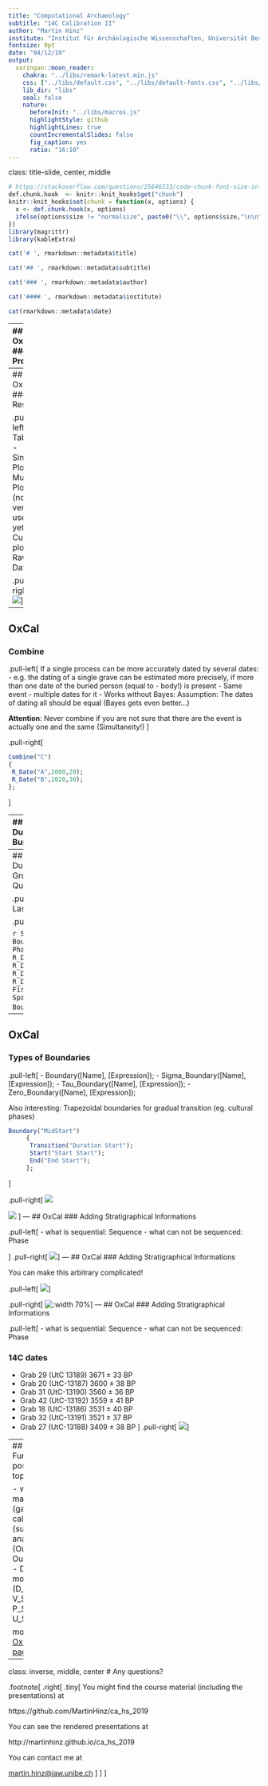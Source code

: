 ```yaml
---
title: "Computational Archaeology"
subtitle: "14C Calibration II"
author: "Martin Hinz"
institute: "Institut für Archäologische Wissenschaften, Universität Bern"
fontsize: 9pt
date: "04/12/19"
output:
  xaringan::moon_reader:
    chakra: "../libs/remark-latest.min.js"
    css: ["../libs/default.css", "../libs/default-fonts.css", "../libs/customize.css"]
    lib_dir: "libs"
    seal: false
    nature:
      beforeInit: "../libs/macros.js"
      highlightStyle: github
      highlightLines: true
      countIncrementalSlides: false
      fig_caption: yes
      ratio: "16:10"
---
```

class: title-slide, center, middle
```r
# https://stackoverflow.com/questions/25646333/code-chunk-font-size-in-rmarkdown-with-knitr-and-latex
def.chunk.hook  <- knitr::knit_hooks$get("chunk")
knitr::knit_hooks$set(chunk = function(x, options) {
  x <- def.chunk.hook(x, options)
  ifelse(options$size != "normalsize", paste0("\\", options$size,"\n\n", x, "\n\n \\normalsize"), x)
})
library(magrittr)
library(kableExtra)
```

```r
cat('# ', rmarkdown::metadata$title)
```

```r
cat('## ', rmarkdown::metadata$subtitle)
```

```r
cat('### ', rmarkdown::metadata$author)
```

```r
cat('#### ', rmarkdown::metadata$institute)
```

```r
cat(rmarkdown::metadata$date)
```
---
## OxCal
### Project

.pull-left[
- File > New
- Insert R_Date
  - Name
  - 14C Date
  - Uncertainity

### Dates
- Grab 29 (UtC 13189) 3671 ± 33 BP
- Grab 20 (UtC-13187) 3600 ± 38 BP
- Grab 31 (UtC-13190) 3560 ± 36 BP
- Grab 42 (UtC-13192) 3559 ± 41 BP
- Grab 18 (UtC-13186) 3531 ± 40 BP
- Grab 32 (UtC-13191) 3521 ± 37 BP
- Grab 27 (UtC-13188) 3409 ± 38 BP

File > Run
]

.pull-right[
![](../images/09_session/oxcal_initial_screen.png)
]

---
## OxCal
### Results


.pull-left[
- Table
- Single Plot
- Multi-Plot (not very useful yet)
- Curve plot
- Raw Data
]

.pull-right[
![](../images/09_session/oxcal_first_result.png)
]

---
## OxCal
### Combine

.pull-left[
If a single process can be more accurately dated by several dates:
- e.g. the dating of a single grave can be estimated more precisely, if more than one date of the buried person (equal to - body!) is present
- Same event - multiple dates for it
- Works without Bayes: Assumption: The dates of dating all should be equal (Bayes gets even better...)

**Attention**: Never combine if you are not sure that there are the event is actually one and the same (Simultaneity!)
]

.pull-right[

```r
Combine("C")
{
 R_Date("A",2000,20);
 R_Date("B",2020,30);
};
```
]


---
## OxCal
### Duration of the Burial Ground


.pull-left[
- Phase
- Sequence
- Boundaries
]

.pull-right[

```r
Sequence()
    {
     Boundary("S");
     Phase()
     {
      R_Date("A",3050,25);
      R_Date("B",3010,25);
      R_Date("C",3020,25);
      R_Date("D",3000,25);
     };
     Boundary("E");
    };
```
]
---
## OxCal
### Duration of the Burial Ground, adding Queries


.pull-left[
- First();
- Last();
- Span();
]

.pull-right[

```r
Sequence()
    {
     Boundary("S");
     Phase()
     {
      R_Date("A",3050,25);
      R_Date("B",3010,25);
      R_Date("C",3020,25);
      R_Date("D",3000,25);
      First();
      Last();
      Span();
     };
     Boundary("E");
    };
```
]
---
## OxCal
### Types of Boundaries
.pull-left[
- Boundary([Name], [Expression]);
- Sigma_Boundary([Name], [Expression]);
- Tau_Boundary([Name], [Expression]);
- Zero_Boundary([Name], [Expression]);

Also interesting: Trapezoidal boundaries for gradual transition (eg. cultural phases)

```r
Boundary("MidStart")
     {
      Transition("Duration Start");
      Start("Start Start");
      End("End Start");
     };
```


]

.pull-right[
![](../images/11_session/oxcal_boundaries.png)

![](../images/11_session/Trapezium.png)
]
---
## OxCal
### Adding Stratigraphical Informations


.pull-left[
- what is sequential: Sequence
- what can not be sequenced: Phase

]
.pull-right[
![](../images/11_session/Harris-matrix.png)
]
---
## OxCal
### Adding Stratigraphical Informations

You can make this arbitrary complicated!

.pull-left[
![](../images/11_session/7-Figure5-1.png)
]

.pull-right[
![:width 70%](../images/11_session/sequence_buedelsdorf.png)
]
---
## OxCal
### Adding Stratigraphical Informations


.pull-left[
- what is sequential: Sequence
- what can not be sequenced: Phase

### 14C dates
- Grab 29 (UtC 13189) 3671 ± 33 BP
- Grab 20 (UtC-13187) 3600 ± 38 BP
- Grab 31 (UtC-13190) 3560 ± 36 BP
- Grab 42 (UtC-13192) 3559 ± 41 BP
- Grab 18 (UtC-13186) 3531 ± 40 BP
- Grab 32 (UtC-13191) 3521 ± 37 BP
- Grab 27 (UtC-13188) 3409 ± 38 BP
]
.pull-right[
![](../images/11_session/sample_sequence.png)
]

---
## OxCal
### Further possible topics

- wiggle matching (gap)
- sum calibration (sum)
- outlier analysis (Outlier & Outlier_Model)
- Deposition models (D_Sequence, V_Sequence, P_Sequence, U_Sequence, )

more at the [OxCal help page](https://c14.arch.ox.ac.uk/oxcalhelp/hlp_contents.html)
---
class: inverse, middle, center
# Any questions?

.footnote[
.right[
.tiny[
You might find the course material (including the presentations) at

https://github.com/MartinHinz/ca_hs_2019

You can see the rendered presentations at

http://martinhinz.github.io/ca_hs_2019

You can contact me at

<a href="mailto:martin.hinz@iaw.unibe.ch">martin.hinz@iaw.unibe.ch</a>
]
]
]
